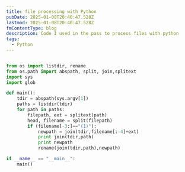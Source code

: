 ```yaml
---
title: file processing with Python
pubDate: 2025-01-08T20:40:47.528Z
lastmod: 2025-01-08T20:40:47.528Z
fmContentType: blog
description: Code I used in the pass to process files with python
tags:
  - Python
---
```


```python

from os import listdir, rename
from os.path import abspath, split, join,splitext
import sys
import glob

def main():
	tdir = abspath(sys.argv[1])
	paths = listdir(tdir)
	for path in paths:
		filepath, ext = splitext(path)
		head, filename = split(filepath)
		if (filename[-3:]=="(1)"):
			newpath = join(tdir,filename[:-4]+ext)
			print join(tdir,path)
			print newpath
			rename(join(tdir,path),newpath)

if __name__ == "__main__":
	main()
```
